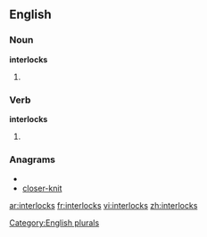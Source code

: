 ==English==

===Noun===
'''interlocks'''

# {{plural of |[[interlock]]}}

===Verb===
'''interlocks'''

# {{third-person singular of|[[interlock]]}}

===Anagrams===
* {{alphagram|ceiklnorst}}
* [[closer-knit#English|closer-knit]]

[[Category:English plurals]]

[[ar:interlocks]]
[[fr:interlocks]]
[[vi:interlocks]]
[[zh:interlocks]]